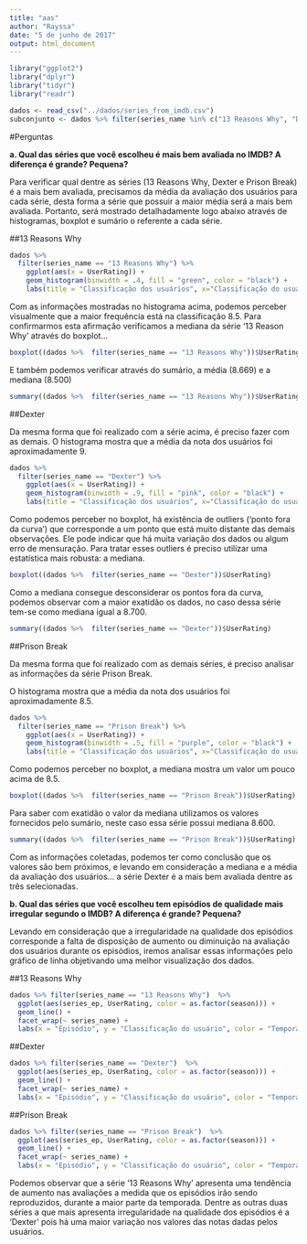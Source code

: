 ```yaml
---
title: "aas"
author: "Rayssa"
date: "5 de junho de 2017"
output: html_document
---
```


```r
library("ggplot2")
library("dplyr")
library("tidyr")
library("readr")
```

```r
dados <- read_csv("../dados/series_from_imdb.csv")
subconjunto <- dados %>% filter(series_name %in% c("13 Reasons Why", "Dexter", "Prison Break"))
```


#Perguntas

**a. Qual das séries que você escolheu é mais bem avaliada no IMDB? A diferença é grande? Pequena?**

Para verificar qual dentre as séries (13 Reasons Why, Dexter e Prison Break) é a mais bem avaliada, precisamos da média da avaliação dos usuários para cada série, desta forma a série que possuir a maior média será a mais bem avaliada. Portanto, será mostrado detalhadamente logo abaixo através de histogramas, boxplot e sumário o referente a cada série.

##13 Reasons Why

```r
dados %>%
  filter(series_name == "13 Reasons Why") %>%
    ggplot(aes(x = UserRating)) + 
    geom_histogram(binwidth = .4, fill = "green", color = "black") + 
    labs(title = "Classificação dos usuários", x="Classificação do usuário", y = "Frequência")
```


Com as informações mostradas no histograma acima, podemos perceber visualmente que a maior frequência está na classificação 8.5. Para confirmarmos esta afirmação verificamos a mediana da série ‘13 Reason Why’ através do boxplot…

```r
boxplot((dados %>%  filter(series_name == "13 Reasons Why"))$UserRating)
```


E também podemos verificar através do sumário, a média (8.669) e a mediana (8.500)

```r
summary((dados %>%  filter(series_name == "13 Reasons Why"))$UserRating)
```


##Dexter

Da mesma forma que foi realizado com a série acima, é preciso fazer com as demais. O histograma mostra que a média da nota dos usuários foi aproximadamente 9.

```r
dados %>%
  filter(series_name == "Dexter") %>%
    ggplot(aes(x = UserRating)) + 
    geom_histogram(binwidth = .9, fill = "pink", color = "black") +
    labs(title = "Classificação dos usuários", x="Classificação do usuário", y = "Frequência")
```


Como podemos perceber no boxplot, há existência de outliers (‘ponto fora da curva’) que corresponde a um ponto que está muito distante das demais observações. Ele pode indicar que há muita variação dos dados ou algum erro de mensuração. Para tratar esses outliers é preciso utilizar uma estatística mais robusta: a mediana.

```r
boxplot((dados %>%  filter(series_name == "Dexter"))$UserRating)
```


Como a mediana consegue desconsiderar os pontos fora da curva, podemos observar com a maior exatidão os dados, no caso dessa série tem-se como mediana igual a 8.700.

```r
summary((dados %>%  filter(series_name == "Dexter"))$UserRating)
```

##Prison Break

Da mesma forma que foi realizado com as demais séries, é preciso analisar as informações da série Prison Break.

O histograma mostra que a média da nota dos usuários foi aproximadamente 8.5.

```r
dados %>%
  filter(series_name == "Prison Break") %>%
    ggplot(aes(x = UserRating)) + 
    geom_histogram(binwidth = .5, fill = "purple", color = "black") +
    labs(title = "Classificação dos usuários", x="Classificação do usuário", y = "Frequência")
```


Como podemos perceber no boxplot, a mediana mostra um valor um pouco acima de 8.5.

```r
boxplot((dados %>%  filter(series_name == "Prison Break"))$UserRating)
```


Para saber com exatidão o valor da mediana utilizamos os valores fornecidos pelo sumário, neste caso essa série possui mediana 8.600.

```r
summary((dados %>%  filter(series_name == "Prison Break"))$UserRating)
```


Com as informações coletadas, podemos ter como conclusão que os valores são bem próximos, e levando em consideração a mediana e a média da avaliação dos usuários… a série Dexter é a mais bem avaliada dentre as três selecionadas.

**b. Qual das séries que você escolheu tem episódios de qualidade mais irregular segundo o IMDB? A diferença é grande? Pequena?**

Levando em consideração que a irregularidade na qualidade dos episódios corresponde a falta de disposição de aumento ou diminuição na avaliação dos usuários durante os episódios, iremos analisar essas informações pelo gráfico de linha objetivando uma melhor visualização dos dados.

##13 Reasons Why

```r
dados %>% filter(series_name == "13 Reasons Why")  %>%
  ggplot(aes(series_ep, UserRating, color = as.factor(season))) +
  geom_line() +
  facet_wrap(~ series_name) +
  labs(x = "Episódio", y = "Classificação do usuário", color = "Temporada", title = "Classificação dos usuários durante a(s) temporada(s)")
```


##Dexter

```r
dados %>% filter(series_name == "Dexter")  %>%
  ggplot(aes(series_ep, UserRating, color = as.factor(season))) +
  geom_line() +
  facet_wrap(~ series_name) +
  labs(x = "Episódio", y = "Classificação do usuário", color = "Temporada", title = "Classificação dos usuários durante a(s) temporada(s)")

```


##Prison Break

```r
dados %>% filter(series_name == "Prison Break")  %>%
  ggplot(aes(series_ep, UserRating, color = as.factor(season))) +
  geom_line() +
  facet_wrap(~ series_name) +
  labs(x = "Episódio", y = "Classificação do usuário", color = "Temporada", title = "Classificação dos usuários durante a(s) temporada(s)")

```


Podemos observar que a série ‘13 Reasons Why’ apresenta uma tendência de aumento nas avaliações a medida que os episódios irão sendo reproduzidos, durante a maior parte da temporada. Dentre as outras duas séries a que mais apresenta irregularidade na qualidade dos episódios é a ‘Dexter’ pois há uma maior variação nos valores das notas dadas pelos usuários.